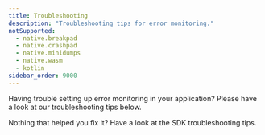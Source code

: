 ```yaml
---
title: Troubleshooting
description: "Troubleshooting tips for error monitoring."
notSupported:
  - native.breakpad
  - native.crashpad
  - native.minidumps
  - native.wasm
  - kotlin
sidebar_order: 9000
---
```


Having trouble setting up error monitoring in your application? Please have a look at our troubleshooting tips below.



Nothing that helped you fix it? Have a look at the <PlatformLink to="/troubleshooting/">SDK troubleshooting</PlatformLink> tips.
